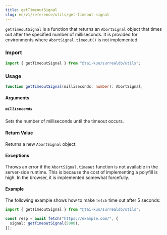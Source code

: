 ```yaml
---
title: getTimeoutSignal
slug: en/v1/reference/utils/get-timeout-signal
---
```


`getTimeoutSignal` is a function that returns an `AbortSignal` object that times out after the specified number of milliseconds. It is provided for environments where `AbortSignal.timeout()` is not implemented.

### Import

```ts
import { getTimeoutSignal } from "@tai-kun/surrealdb/utils";
```

### Usage

```ts
function getTimeoutSignal(milliseconds: number): AbortSignal;
```

#### Arguments

##### `milliseconds`

Sets the number of milliseconds until the timeout occurs.

#### Return Value

Returns a new `AbortSignal` object.

#### Exceptions

Throws an error if the `AbortSignal.timeout` function is not available in the server-side runtime. This is because the cost of implementing a polyfill is high. In the browser, it is implemented somewhat forcefully.

#### Example

The following example shows how to make `fetch` time out after 5 seconds:

```ts
import { getTimeoutSignal } from "@tai-kun/surrealdb/utils";

const resp = await fetch("https://example.com/", {
  signal: getTimeoutSignal(5000),
});
```
